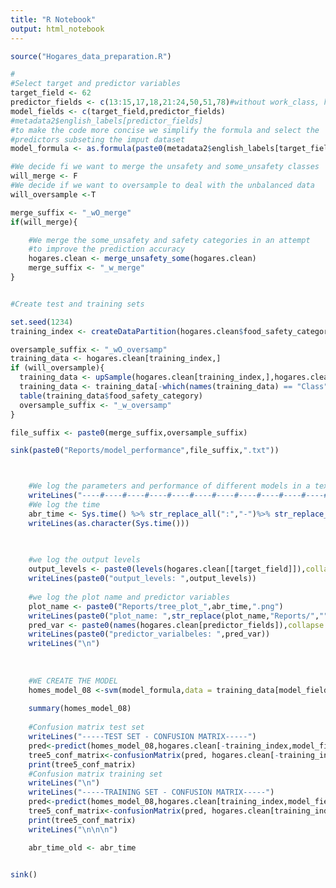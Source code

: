 ```yaml
---
title: "R Notebook"
output: html_notebook
---
```


```r
source("Hogares_data_preparation.R")
```



```r
#
#Select target and predictor variables
target_field <- 62
predictor_fields <- c(13:15,17,18,21:24,50,51,78)#without work_class, home_type2 only
model_fields <- c(target_field,predictor_fields)
#metadata2$english_labels[predictor_fields]
#to make the code more concise we simplify the formula and select the 
#predictors subseting the imput dataset
model_formula <- as.formula(paste0(metadata2$english_labels[target_field],"~."))

```




```r
#We decide fi we want to merge the unsafety and some_unsafety classes
will_merge <- F
#We decide if we want to oversample to deal with the unbalanced data
will_oversample <-T

merge_suffix <- "_wO_merge"
if(will_merge){

    #We merge the some_unsafety and safety categories in an attempt
    #to improve the prediction accuracy
    hogares.clean <- merge_unsafety_some(hogares.clean)
    merge_suffix <- "_w_merge"
}


#Create test and training sets

set.seed(1234)
training_index <- createDataPartition(hogares.clean$food_safety_category,p=0.7,list = F)

oversample_suffix <- "_wO_oversamp"
training_data <- hogares.clean[training_index,]
if (will_oversample){
  training_data <- upSample(hogares.clean[training_index,],hogares.clean[training_index,                                                                         target_field])
  training_data <- training_data[-which(names(training_data) == "Class")]
  table(training_data$food_safety_category)
  oversample_suffix <- "_w_oversamp"
}

file_suffix <- paste0(merge_suffix,oversample_suffix)

```

```r

sink(paste0("Reports/model_performance",file_suffix,".txt"))



    #We log the parameters and performance of different models in a text file
    writeLines("----#----#----#----#----#----#----#----#----#----#----#----#----")
    #We log the time
    abr_time <- Sys.time() %>% str_replace_all(":","-")%>% str_replace_all(" ","_")
    writeLines(as.character(Sys.time()))
    

    
    #we log the output levels
    output_levels <- paste0(levels(hogares.clean[[target_field]]),collapse = ", ")
    writeLines(paste0("output_levels: ",output_levels))
    
    #we log the plot name and predictor variables
    plot_name <- paste0("Reports/tree_plot_",abr_time,".png")
    writeLines(paste0("plot_name: ",str_replace(plot_name,"Reports/","")))
    pred_var <- paste0(names(hogares.clean[predictor_fields]),collapse = ", ")
    writeLines(paste0("predictor_varialbeles: ",pred_var))
    writeLines("\n")
    
    
    
    #WE CREATE THE MODEL
    homes_model_08 <-svm(model_formula,data = training_data[model_fields])
    
    summary(homes_model_08)
    
    #Confusion matrix test set
    writeLines("-----TEST SET - CONFUSION MATRIX-----")
    pred<-predict(homes_model_08,hogares.clean[-training_index,model_fields],type = "class")
    tree5_conf_matrix<-confusionMatrix(pred, hogares.clean[-training_index,target_field])
    print(tree5_conf_matrix)
    #Confusion matrix training set
    writeLines("\n")
    writeLines("-----TRAINING SET - CONFUSION MATRIX-----")
    pred<-predict(homes_model_08,hogares.clean[training_index,model_fields],type = "class")
    tree5_conf_matrix<-confusionMatrix(pred, hogares.clean[training_index,target_field])
    print(tree5_conf_matrix)
    writeLines("\n\n\n")

    abr_time_old <- abr_time
    

sink()

```


